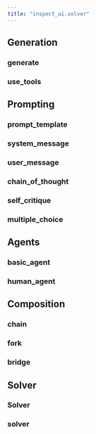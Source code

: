 ```yaml
---
title: "inspect_ai.solver"
---
```


<!--
TODO: restore code copy to examples

-->

## Generation

### generate
### use_tools

## Prompting

### prompt_template
### system_message
### user_message
### chain_of_thought
### self_critique
### multiple_choice

## Agents

### basic_agent
### human_agent

## Composition

### chain
### fork
### bridge

## Solver

### Solver
### solver


